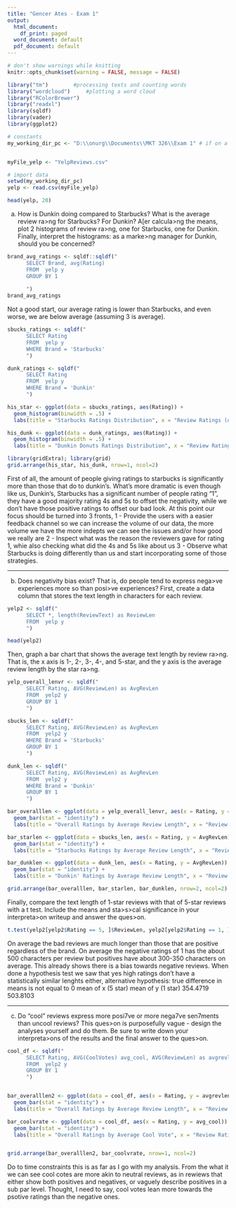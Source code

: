 ```yaml
---
title: "Gencer Ates - Exam 1"
output:
  html_document:
    df_print: paged
  word_document: default
  pdf_document: default
---
```



```r
# don't show warnings while knitting
knitr::opts_chunk$set(warning = FALSE, message = FALSE)
```

```r
library("tm")		 #processing texts and counting words
library("wordcloud") 	 #plotting a word cloud
library("RColorBrewer")
library("readxl")
library(sqldf)
library(vader)
library(ggplot2)
```

```r
# constants
my_working_dir_pc <- "D:\\onurg\\Documents\\MKT 326\\Exam 1" # if on a PC 


myFile_yelp <- "YelpReviews.csv"

```


```r
# import data
setwd(my_working_dir_pc)
yelp <- read.csv(myFile_yelp)

```

```r

head(yelp, 20)
```

a) How is Dunkin doing compared to Starbucks? What is the average review ra>ng for
Starbucks? For Dunkin? A[er calcula>ng the means, plot 2 histograms of review ra>ng,
one for Starbucks, one for Dunkin. Finally, interpret the histograms: as a marke>ng
manager for Dunkin, should you be concerned?

```r

brand_avg_ratings <- sqldf::sqldf("
      SELECT Brand, avg(Rating)
      FROM  yelp y
      GROUP BY 1
      
      ")
brand_avg_ratings
```
Not a good start, our average rating is lower than Starbucks, and even worse, we are below average (assuming 3 is average).

```r

sbucks_ratings <- sqldf("
      SELECT Rating
      FROM  yelp y
      WHERE Brand = 'Starbucks'
      ")

dunk_ratings <- sqldf("
      SELECT Rating
      FROM  yelp y
      WHERE Brand = 'Dunkin'
      ")

his_star <- ggplot(data = sbucks_ratings, aes(Rating)) + 
  geom_histogram(binwidth = .5) + 
  labs(title = "Starbucks Ratings Distribution", x = "Review Ratings (out of 5 Stars)", y = "# of Reviews")

his_dunk <- ggplot(data = dunk_ratings, aes(Rating)) + 
  geom_histogram(binwidth = .5) + 
  labs(title = "Dunkin Donuts Ratings Distribution", x = "Review Ratings (out of 5 Stars)", y = "# of Reviews")

library(gridExtra); library(grid)
grid.arrange(his_star, his_dunk, nrow=1, ncol=2)
```




First of all, the amount of people giving ratings to starbucks is significantly more than those that do to dunkin's.  What's more dramatic is even though like us, Dunkin's, Starbucks has a significant number of people rating "1", they have a good majority rating 4s and 5s to offset the negativity, while we don't have those positive ratings to offset our bad look. At this point our focus should be turned into 3 fronts,
1 - Provide the users with a easier feedback channel so we can increase the volume of our data, the more volume we have the more indepts we can see the issues and/or how good we really are
2 - Inspect what was the reason the reviewers gave for rating 1, whie also checking what did the 4s and 5s like about us
3 - Observe what Starbucks is doing differently than us and start incorporating some of those strategies.


--------------------------------------------------------


b) Does negativity bias exist? That is, do people tend to express nega>ve experiences more
so than posi>ve experiences? First, create a data column that stores the text length in
characters for each review.



```r
yelp2 <- sqldf("
      SELECT *, length(ReviewText) as ReviewLen
      FROM  yelp y
      ")

head(yelp2)
```



Then, graph a bar chart that shows the average text length by review ra>ng. That is, the
x axis is 1-, 2-, 3-, 4-, and 5-star, and the y axis is the average review length by the star
ra>ng.

```r

yelp_overall_lenvr <- sqldf("
      SELECT Rating, AVG(ReviewLen) as AvgRevLen
      FROM  yelp2 y
      GROUP BY 1
      ")

sbucks_len <- sqldf("
      SELECT Rating, AVG(ReviewLen) as AvgRevLen
      FROM  yelp2 y
      WHERE Brand = 'Starbucks'
      GROUP BY 1
      ")

dunk_len <- sqldf("
      SELECT Rating, AVG(ReviewLen) as AvgRevLen
      FROM  yelp2 y
      WHERE Brand = 'Dunkin'
      GROUP BY 1
      ")

bar_overalllen <- ggplot(data = yelp_overall_lenvr, aes(x = Rating, y = AvgRevLen)) +
  geom_bar(stat = "identity") +
  labs(title = "Overall Ratings by Average Review Length", x = "Review Ratings (out of 5 Stars)", y = "Average Review Length")

bar_starlen <- ggplot(data = sbucks_len, aes(x = Rating, y = AvgRevLen)) +
  geom_bar(stat = "identity") +
  labs(title = "Starbucks Ratings by Average Review Length", x = "Review Ratings (out of 5 Stars)", y = "Average Review Length")

bar_dunklen <- ggplot(data = dunk_len, aes(x = Rating, y = AvgRevLen)) +
  geom_bar(stat = "identity") +
  labs(title = "Dunkin' Ratings by Average Review Length", x = "Review Ratings (out of 5 Stars)", y = "Average Review Length")

grid.arrange(bar_overalllen, bar_starlen, bar_dunklen, nrow=2, ncol=2)
```




Finally, compare the text length of 1-star reviews with that of 5-star reviews with a t test.
Include the means and sta>s>cal significance in your interpreta>on writeup and answer
the ques>on.
```r

t.test(yelp2[yelp2$Rating == 5, ]$ReviewLen, yelp2[yelp2$Rating == 1, ]$ReviewLen)
```



On average the bad reviews are much longer than those that are positive regardless of the brand. On average the negative ratings of 1 has the about 500 characters per review but positives have about 300-350 characters on average. This already shows there is a bias towards negative reviews. When done a hypothesis test we saw that yes high ratings don't have a statistically similar lenghts either, 
alternative hypothesis: true difference in means is not equal to 0
mean of x (5 star) mean of y (1 star) 
 354.4719           503.8103 



----------------------------------------------------------


c) Do “cool” reviews express more posi7ve or more nega7ve sen7ments than uncool
reviews? This ques>on is purposefully vague - design the analyses yourself and do them.
Be sure to write down your interpreta>ons of the results and the final answer to the
ques>on.

```r
cool_df <- sqldf("
      SELECT Rating, AVG(CoolVotes) avg_cool, AVG(ReviewLen) as avgrevlen
      FROM  yelp2 y
      GROUP BY 1
      ")


bar_overalllen2 <- ggplot(data = cool_df, aes(x = Rating, y = avgrevlen)) +
  geom_bar(stat = "identity") +
  labs(title = "Overall Ratings by Average Review Length", x = "Review Ratings (out of 5 Stars)", y = "Average Review Length")

bar_coolvrate <- ggplot(data = cool_df, aes(x = Rating, y = avg_cool)) +
  geom_bar(stat = "identity") +
  labs(title = "Overall Ratings by Average Cool Vote", x = "Review Ratings (out of 5 Stars)", y = "Average Cool Vote")


grid.arrange(bar_overalllen2, bar_coolvrate, nrow=1, ncol=2)
```





Do to time constraints this is as far as I go with my analysis. From the what it we can see cool cotes are more akin to neutral reviews, as in rewiews that either show both positives and negatives, or vaguely describe positives in a sub par level. Thought, I need to say, cool votes lean more towards the psotive ratings than the negative ones.
